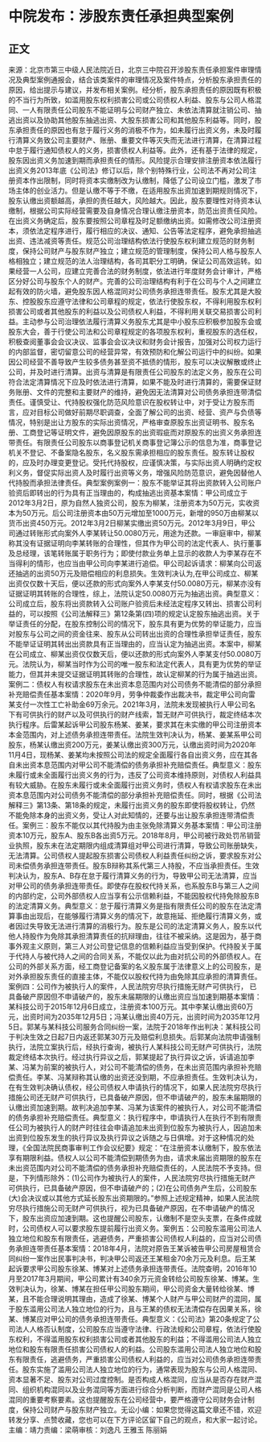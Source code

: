 # 中院发布：涉股东责任承担典型案例
## 正文
来源：北京市第三中级人民法院近日，北京三中院召开涉股东责任承担案件审理情况及典型案例通报会，结合该类案件的审理情况及案件特点，分析股东承担责任的原因，给出提示与建议，并发布相关案例。经分析，股东承担责任的原因既有积极的不当行为所致，如滥用股东权利损害公司或公司债权人利益、股东与公司人格混同、一人有限责任公司股东不能证明与公司财产独立、未依法清算就注销公司、抽逃出资以及协助其他股东抽逃出资、大股东损害公司和其他股东利益等。同时，股东承担责任的原因也有怠于履行义务的消极不作为，如未履行出资义务，未及时履行清算义务致公司主要财产、账册、重要文件等灭失而无法进行清算，在清算过程中怠于履行通知债权人的义务，损害债权人利益等。此外，还有基于法律的规定，股东因出资义务加速到期而承担责任的情形。风险提示合理安排注册资本依法履行出资义务2013年底《公司法》修订以后，除个别特殊行业，公司法不再对公司注册资本作出限制，同时将资本实缴制改为认缴制，降低了公司设立门槛，激发了市场主体的创业活力。但是认缴不等于不缴，在适用股东出资加速到期规则情况下，股东认缴出资额越高，承担的责任越大，风险越大。因此，股东要理性对待资本认缴制，根据公司实际经营需要及自身情况合理认缴注册资本，防范出资责任风险。在出资义务确定后，股东要按照公司章程及时足额缴纳出资。如需修改公司注册资本，须依法定程序进行，履行相应的决议、通知、公告等法定程序，避免承担抽逃出资、违法减资等责任。规范公司治理结构依法行使股东权利建立规范的财务制度，保持公司财产与股东财产独立；建立规范的管理制度，保持公司人格与股东人格相独立；建立规范的法人治理结构，各司其职分工明确，保证公司高效运转。如果经营一人公司，应建立完善合法的财务制度，依法进行年度财务会计审计，严格区分好公司与股东个人的财产。完善的公司治理结构有利于在公司与个人之间建立起有效的防火墙，避免股东因人格混同对公司债务承担连带责任。股东尤其是大股东、控股股东应遵守法律和公司章程的规定，依法行使股东权，不得利用股东权利损害公司或者其他股东的利益以及公司债权人利益，不得利用关联交易损害公司利益。主动参与公司治理依法履行清算义务股东尤其是中小股东应积极参加股东会或股东大会，善于行使公司法和公司章程规定的各项股东权利，重视股东的选任权，积极查阅董事会会议决议、监事会会议决议和财务会计报告，加强对公司权力运行的内部监督，密切留意公司的经营异常，有效预防和化解公司运行中的纠纷。如果因公司经营不善导致产生较多债务甚至资不抵债的情形，股东可以决议解散或终止公司，并及时进行清算。出资与清算是有限责任公司股东的法定义务，股东在公司符合法定清算情况下应及时依法进行清算，如果不能及时进行清算的，需要保证财务账册、文件的完整和主要财产的维持，避免因无法清算对公司债务承担连带清偿责任。谨慎受让、代持股权强化防范风险意识在股权转让中，对于受让方股东而言，应对目标公司做好前期尽职调查，全面了解公司的出资、经营、资产与负债等情况，特别是出让方股东的实际出资情况，严格审查原股东出资证明书、股东名册、工商登记等证明文件，避免因原股东的出资瑕疵而对原股东的出资义务承担连带责任。有限责任公司股东以商事登记机关商事登记簿公示的信息为准，商事登记机关不登记、不备案隐名股东，名义股东需承担相应的股东责任。股东转让股权的，应及时办理变更登记。受托代持股权，应谨慎决策，与实际出资人明确约定权利义务，督促实际出资人及时履行出资等义务，增强风险防范意识，避免因替他人代持股而承担法律责任。典型案例案例一：股东不能举证其将出资款转入公司账户验资后即转出的行为具有正当理由的，构成抽逃出资基本案情：甲公司成立于2012年3月2日，原为自然人独资公司，股东为柳某，注册资本为50万元，实收资本为50万元。后公司注册资本由50万元增加至1000万元，新增的950万由柳某以货币出资450万元。2012年3月2日柳某实缴出资50万元。2012年3月9日，甲公司通过转账形式向案外人李某转让50.0080万元，用途为还款。一审庭审中，柳某称其没有证据证明向李某转账的合理性，但其作为甲公司的法定代表人、执行董事及总经理，该笔转账属于职务行为；即使付款业务单上显示的收款人为李某存在不当得利的情形，也应当由甲公司向李某进行追偿。甲公司起诉请求：柳某向公司返还抽逃的出资50万元及赔偿相应的利息损失。生效判决认为,在甲公司成立、柳某出资仅仅数十天后，便以还款的形式向案外人李某支付50.0080万元，柳某亦没有证据证明其转账的合理性，综上，法院认定50.0080万元为抽逃出资。典型意义：公司成立后，股东将出资款转入公司账户验资后未经法定程序又转出、损害公司利益的，可以按照《公司法解释三》第12条第(四)项的规定认定股东抽逃出资。关于举证责任的分配，在股东控制公司的情况下，股东具有更为优势的举证能力，应当对股东与公司之间的资金往来、股东从公司转出出资的合理性承担举证责任，股东不能举证证明其转出出资款具有正当理由的，应当认定为抽逃出资。本案中，柳某在公司成立、柳某出资仅仅数天后，便以还款的形式向案外人李某支付50.0080万元。法院认为，柳某当时作为公司的唯一股东和法定代表人，具有更为优势的举证能力，但其并未提交证据证明其转账的合理性，故认定柳某的行为属于抽逃出资。案例二：债权人有权请求股东在未出资本息范围内对公司债务不能清偿的部分承担补充赔偿责任基本案情：2020年9月，劳争仲裁委作出裁决书，裁定甲公司向雷某支付一次性工亡补助金69万余元。2021年3月，法院未发现被执行人甲公司名下有可供执行的财产以及可供执行的财产线索，暂无财产可供执行，裁定终结本次执行程序。后雷某起诉甲公司股东杨某、姜某，要求其在未实缴的甲公司注册资本本金范围内，对上述债务承担连带责任。法院生效判决认为，杨某、姜某系甲公司股东，杨某认缴出资200万元，姜某认缴出资300万元，认缴出资时间为2020年11月4日，现杨某、姜某均未按照公司法的规定全面履行各自出资义务，应在其各自未出资本息范围内对甲公司不能清偿的债务承担补充赔偿责任。典型意义：股东未履行或未全面履行出资义务的行为，违反了公司资本维持原则，对债权人利益具有较大威胁。在股东未履行或未全面履行出资义务时，债权人有权请求股东在未出资本息范围内对公司债务不能清偿的部分承担补充赔偿责任。同时，根据《公司法解释三》第13条、第18条的规定，未履行出资义务的股东即使将股权转让，仍然不能免除本身的出资义务，受让人对此知情的，还要与出让股东承担连带清偿责任。案例三：股东不能仅以其代持股为由主张免除清算义务基本案情：甲公司注册资本10万元，股东A、股东B各出资5万元。2018年8月，甲公司被行政处罚吊销营业执照，股东未在法定期限内组成清算组对甲公司进行清算，导致公司账册缺失，无法清算。公司债权人提起股东损害公司债权人利益责任纠纷之诉，要求股东对公司未偿债务承担连带责任。股东B辩称其系代第三人持股，不应当承担责任。生效判决认为，股东A、B存在怠于履行清算义务的行为，导致甲公司无法清算，应当对甲公司的债务承担连带责任。即使存在股权代持关系，也系股东B与第三人之间的内部约定，公司外部债权人应当享有公示信赖利益，不能因股权代持免除股东B的法定清算义务。典型意义：怠于履行清算义务是指有限责任公司的股东在法定清算事由出现后，在能够履行清算义务的情况下，故意拖延、拒绝履行清算义务，或者因过失导致无法进行清算的消极行为。股东是公司的法定清算义务人，股东以代他人持股作为免除其承担清算责任的抗辩理由，往往不被采纳。这是因为，基于商事外观主义原则，第三人对公司登记信息的信赖利益应当受到保护。代持股关于属于代持人与被代持人之间的合同关系，不能仅以此为由对抗公司的外部债权人。在公司的外部关系方面，经工商登记备案的名义股东属于法律意义上的公司股东，是对外承担股东责任的直接主体，不能仅以股权代持为由免除其应承担的清算责任。案例四：公司作为被执行人的案件，人民法院穷尽执行措施无财产可供执行， 已具备破产原因但不申请破产的，股东未届期限的认缴出资应当加速到期基本案情：某科技公司于2015年12月6日成立，注册资本100万元。其中李某认缴出资60万元，出资时间为2035年12月5日；冯某认缴出资40万元，出资时间为2035年12月5日。郭某与某科技公司服务合同纠纷一案，法院于2018年作出判决：某科技公司于判决生效之日起7日内返还郭某30万元及赔偿利息损失。后郭某向法院申请强制执行，法院立案执行后，经执行查询，被执行人某科技公司无财产可供执行，法院裁定终结本次执行。经过执行异议之后，郭某提起了执行异议之诉，诉请追加李某、冯某为前案的被执行人，对公司不能清偿的债务，在未出资范围内承担补充赔偿责任。李某、冯某辩称其认缴的出资还没到期，不应承担责任。生效判决认为，在有生效判决确认债权，经公司债权人申请执行的情况下，如果人民法院穷尽执行措施公司还无财产可供执行，已具备破产原因，但不申请破产的，股东未届期限的认缴出资加速到期。故判决追加李某、冯某为该案件的被执行人，对公司不能清偿的债务承担补充赔偿责任。典型意义：执行程序中，申请执行人在执行不到有限责任公司为被执行人的财产时往往会申请追加未出资到位股东为被执行人，因追加未出资到位股东发生的执行异议及执行异议之诉随之与日俱增。对于这种情况的处理，《全国法院民商事审判工作会议纪要》规定：“在注册资本认缴制下，股东依法享有期限利益。债权人以公司不能清偿到期债务为由，请求未届出资期限的股东在未出资范围内对公司不能清偿的债务承担补充赔偿责任的，人民法院不予支持。但是，下列情形除外：(1)公司作为被执行人的案件，人民法院穷尽执行措施无财产可供执行，已具备破产原因，但不申请破产的；(2)在公司债务产生后，公司股东 (大)会决议或以其他方式延长股东出资期限的。”参照上述规定精神，如果人民法院穷尽执行措施公司无财产可供执行，视为已具备破产原因，在不申请破产的情况下，股东出资应加速到期。这也提醒公司股东，认缴制不是空头支票，在条件成就时，公司债权人可以要求股东提前履行出资义务。案例五：公司股东滥用公司法人独立地位和股东有限责任，逃避债务，严重损害公司债权人利益的，应当对公司债务承担连带责任基本案情：2018年4月，法院对原告王某诉被告甲公司房屋租赁合同纠纷一案作出民事判决书，判决甲公司返还王某租金70余万元及利息。后王某起诉要求甲公司股东徐某、博某对上述债务承担连带责任。法院查明，2016年10月至2017年3月期间，甲公司累计有340余万元资金转给公司股东徐某、博某。生效判决认为，徐某、博某在担任甲公司股东期间，甲公司资金大量转给徐某、博某，且不能合理说明其理由，造成了徐某、博某个人财产与甲公司财产的混同，属于股东滥用公司法人独立地位的行为，且与王某的债权无法清偿存在因果关系，徐某、博某应对甲公司的债务承担连带责任。典型意义：《公司法》第20条规定了公司法人人格否认制度，公司股东应当遵守法律、行政法规和公司章程，依法行使股东权利，不得滥用股东权利损害公司或者其他股东的利益；不得滥用公司法人独立地位和股东有限责任损害公司债权人的利益。公司股东滥用公司法人独立地位和股东有限责任，逃避债务，严重损害公司债权人利益的，应当对公司债务承担连带责任。股东实施了滥用公司法人独立地位的行为，通常表现为股东与公司人格混同、资本显著不足、股东对公司过度控制。是否构成人格混同，应当从是否存在财产混同、组织机构混同以及业务混同等方面进行综合分析判断，而财产混同是公司人格混同的重要考察要素。这也提醒股东在公司经营中，要严格遵守公司财务会计制度，保持公司财产与股东财产独立。无讼小编：如果您觉得这篇文章还不错，欢迎转发分享、点赞收藏，您也可以在下方评论区留下自己的观点，和大家一起讨论。主编：靖力责编：梁萌审核：刘逸凡 王雅玉 陈丽娟